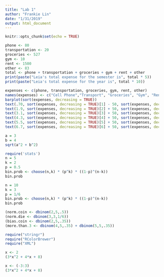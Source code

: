 ```yaml
---
title: "Lab 1"
author: "Frankie Lin"
date: "1/31/2019"
output: html_document
---
```


```r
knitr::opts_chunk$set(echo = TRUE)
```


```r
phone <- 80
transportation <- 20
groceries <- 527
gym <- 10
rent <- 1500
other <- 83
total <- phone + transportation + groceries + gym + rent + other
print(paste("Leia's total expense for the semester is", total * 5))
print(paste("Leia's total expense for the year is", total * 10))
```

```r
expenses <- c(phone, transportation, groceries, gym, rent, other)
names(expenses) <- c("Cell Phone","Transport", "Groceries", "Gym", "Rent", "Other")
barplot(sort(expenses, decreasing = TRUE)) 
text(.70, sort(expenses, decreasing = TRUE)[1] - 50, sort(expenses, decreasing = TRUE)[1])
text(1.9, sort(expenses, decreasing = TRUE)[2] + 50, sort(expenses, decreasing = TRUE)[2])
text(3.1, sort(expenses, decreasing = TRUE)[3] + 50, sort(expenses, decreasing = TRUE)[3])
text(4.3, sort(expenses, decreasing = TRUE)[4] + 50, sort(expenses, decreasing = TRUE)[4])
text(5.5, sort(expenses, decreasing = TRUE)[5] + 50, sort(expenses, decreasing = TRUE)[5])
text(6.7, sort(expenses, decreasing = TRUE)[6] + 50, sort(expenses, decreasing = TRUE)[6])
```
```r
a = 3
b = 4 
sqrt(a^2 + b^2)
```

```r
require('stats')
n = 5 
k = 2
p = 0.5
bin.prob <- choose(n,k) * (p^k) * ((1-p)^(n-k))
bin.prob
```

```r
n = 10 
k = 3
p = 1/6
bin.prob <- choose(n,k) * (p^k) * ((1-p)^(n-k))
bin.prob

(norm.coin <- dbinom(2,5,.5))
(norm.die <- dbinom(3,3,1/6))
(bias.coin <- dbinom(2,5,.35))
(more.than.3 <- dbinom(4,5,.35) + dbinom(5,5,.35))
```
```r
require("stringr") 
require("RColorBrewer")
require("XML")

x <- 2
(3*x^2 + 4*x + 8)

x <- (-3:3)
(3*x^2 + 4*x + 8)





```

